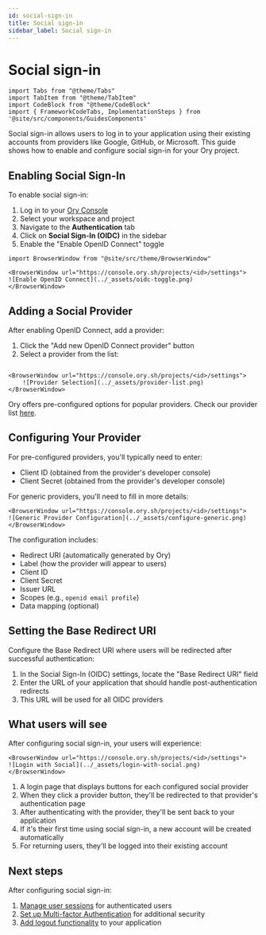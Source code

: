 ```yaml
---
id: social-sign-in
title: Social sign-in
sidebar_label: Social sign-in
---
```


# Social sign-in

```mdx-code-block
import Tabs from "@theme/Tabs"
import TabItem from "@theme/TabItem"
import CodeBlock from "@theme/CodeBlock"
import { FrameworkCodeTabs, ImplementationSteps } from '@site/src/components/GuidesComponents'
```

Social sign-in allows users to log in to your application using their existing accounts from providers like Google, GitHub, or
Microsoft. This guide shows how to enable and configure social sign-in for your Ory project.

## Enabling Social Sign-In

To enable social sign-in:

1. Log in to your [Ory Console](https://console.ory.sh/)
2. Select your workspace and project
3. Navigate to the **Authentication** tab
4. Click on **Social Sign-In (OIDC)** in the sidebar
5. Enable the "Enable OpenID Connect" toggle

```mdx-code-block
import BrowserWindow from "@site/src/theme/BrowserWindow"

<BrowserWindow url="https://console.ory.sh/projects/<id>/settings">
![Enable OpenID Connect](../_assets/oidc-toggle.png)
</BrowserWindow>
```

## Adding a Social Provider

After enabling OpenID Connect, add a provider:

1. Click the "Add new OpenID Connect provider" button
2. Select a provider from the list:

```mdx-code-block

<BrowserWindow url="https://console.ory.sh/projects/<id>/settings">
    ![Provider Selection](../_assets/provider-list.png)
</BrowserWindow>
```

Ory offers pre-configured options for popular providers. Check our provider list [here](/docs/kratos/social-signin/overview).
## Configuring Your Provider

For pre-configured providers, you'll typically need to enter:

- Client ID (obtained from the provider's developer console)
- Client Secret (obtained from the provider's developer console)

For generic providers, you'll need to fill in more details:

```mdx-code-block
<BrowserWindow url="https://console.ory.sh/projects/<id>/settings">
![Generic Provider Configuration](../_assets/configure-generic.png)
</BrowserWindow>
```

The configuration includes:

- Redirect URI (automatically generated by Ory)
- Label (how the provider will appear to users)
- Client ID
- Client Secret
- Issuer URL
- Scopes (e.g., `openid email profile`)
- Data mapping (optional)

## Setting the Base Redirect URI

Configure the Base Redirect URI where users will be redirected after successful authentication:

1. In the Social Sign-In (OIDC) settings, locate the "Base Redirect URI" field
2. Enter the URL of your application that should handle post-authentication redirects
3. This URL will be used for all OIDC providers

## What users will see

After configuring social sign-in, your users will experience:

```mdx-code-block
<BrowserWindow url="https://console.ory.sh/projects/<id>/settings">
![Login with Social](../_assets/login-with-social.png)
</BrowserWindow>
```

1. A login page that displays buttons for each configured social provider
2. When they click a provider button, they'll be redirected to that provider's authentication page
3. After authenticating with the provider, they'll be sent back to your application
4. If it's their first time using social sign-in, a new account will be created automatically
5. For returning users, they'll be logged into their existing account

## Next steps

After configuring social sign-in:

1. [Manage user sessions](/docs/identities/get-started/session-management.mdx) for authenticated users
2. [Set up Multi-factor Authentication](/docs/identities/get-started/mfa.mdx) for additional security
3. [Add logout functionality](/docs/identities/get-started/sign-out.mdx) to your application
